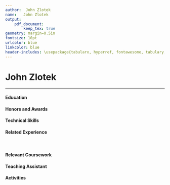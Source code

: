 ```yaml
---
author:  John Zlotek
name:	John Zlotek
output:
	pdf_document:
		keep_tex: true
geometry: margin=0.5in
fontsize: 10pt
urlcolor: blue
linkcolor: blue
header-includes: \usepackage{tabularx, hyperref, fontawesome, tabulary, color}
---
```

\pagenumbering{gobble}

# John Zlotek

\begin{center}
	\begin{tabularx}{\textwidth}{X X}
		\textcolor{Blue}{\faHome}: 4486 June Meadow Dr, Doylestown, PA 18902 \hfill&\hfill  \textcolor{Blue}{\faEnvelope}:  \href{mailto:jmz46@drexel.edu}{jmz46@drexel.edu } \\
		\textcolor{Blue}{\faPhone}:  215-527-0305 \hfill&\hfill \textcolor{Blue}{\faGithub}:  \href{https://www.github.com/jzlotek}{github.com/jzlotek}
	\end{tabularx}
\end{center}

___

#### Education

\begin{tabularx}{\textwidth}{l X}
	Drexel University 				 	 & \hfill Philadelphia, PA\\
	Bachelor and Master of Science in Computer Science 	 & \hfill Anticipated Graduation: June 2021\\
	Concentration in Computer Security, Minor in Mathematics & \hfill GPA: 3.80
\end{tabularx}

####  Honors and Awards

\begin{tabularx}{\textwidth}{l | l X}
	2016-present &  \textit{Dean's List} & \hfill Drexel University, Philadelphia PA\\
	2016 	     & \textit{Summa Cum Laude} & \hfill Central Bucks High School East, Doylestown PA\\
	2014 	     & \textit{Eagle Scout} & \hfill Boy Scouts of America, Troop 6, Doylestown PA\\
\end{tabularx}

#### Technical Skills

\begin{tabular}{l | l}
	Programming Languages & C++, Java, Python, Bash, HTML, JavaScript\\
	Operating Systems     & Windows, Linux (Arch and Ubuntu)\\
	Tools 		      & Maven, Git, SVN, MongoDB\\
	Frameworks 	      & OpenCV, Keras, Mule ESB, Spring, Jersey\\
	Software 	      & Visual Studio, Sourcetree, Microsoft Office, JetBrains Suite
\end{tabular}


#### Related Experience

\begin{tabularx}{\textwidth}{l X}
	\textbf{Penn Mutual Life Insurance} & \hfill Horsham, PA\\
	Software Developer Co-op 	    & \hfill September 2017 to March 2018
\end{tabularx}

\begin{list}{\quad}{}
	\item Developed and maintained REST API to integrate databases with other in-house services and endpoints
	\item Created machine learning application to parse information from hand written documents
\end{list}

&nbsp;

\begin{tabularx}{\textwidth}{l X}
	\textbf{Buckingham Pediatrics} & \hfill Buckingham, PA\\
	Technology Consultant 	       & \hfill February 2016 to present
\end{tabularx}

\begin{list}{\quad}{}
	\item Update and manage various forms of technology in the office by installing new drivers and software
	\item Update and maintain company website with accurate information and documents
\end{list}

#### Relevant Coursework
\begin{center}
	\begin{tabularx}{\textwidth}{ccc}
		Computer Programming I, II 	& Mathematical Foundations of Computer Science & Multivariate Calculus\\
		Advanced Programming Techniques & Computing and Informatics Design I, II, III & Linear Algebra\\
		Data Structures & Calculus I, II, III & Scientific Data Analysis \\
	\end{tabularx}
\end{center}
#### Teaching Assistant

\begin{tabularx}{\textwidth}{r | l X}
March to June 2018 & CS 172: \textit{Computer Programming II} & \hfill Drexel University, Philadelphia PA\\
  		   & \textit{Worked under Dr. Matthew Burlick}
\end{tabularx}
\begin{list}{\quad}
	\item Assisted with grading and monitoring students in multiple lab sections
	\item Tutored students in Cyber Learning Center
\end{list}

#### Activities

\begin{tabularx}{\textwidth}{l | X}
	2018 	     & Participant, Philly Codefest \hfill Drexel University, Philadelphia, PA\\
	2017 	     & Volunteer, GEAR UP \hfill West Philadelphia High School, Philadelphia, PA\\
	2016 to 2017 & Pep Band \hfill Drexel University, Philadelphia, PA
\end{tabularx}
